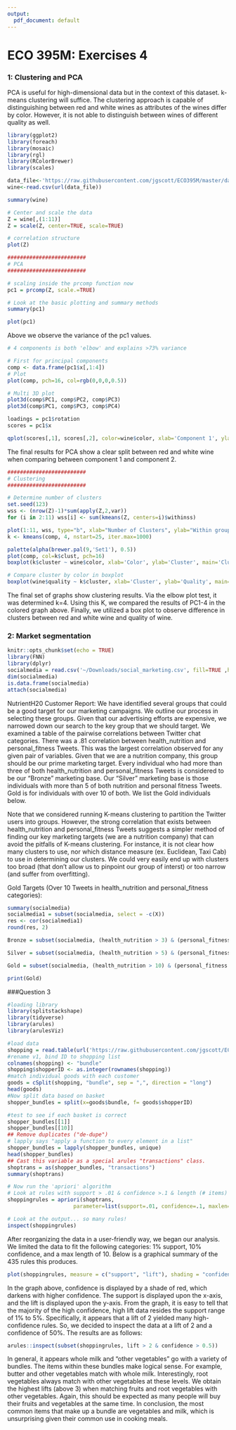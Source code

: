 ```yaml
---
output:
  pdf_document: default
---
```


# ECO 395M: Exercises 4


### 1: Clustering and PCA

PCA is useful for high-dimensional data but in the context of this dataset. k-means clustering will suffice. The clustering approach is capable of distinguishing between red and white wines as attributes of the wines differ by color. However, it is not able to distinguish between wines of different quality as well.


```r
library(ggplot2)
library(foreach)
library(mosaic)
library(rgl)
library(RColorBrewer)
library(scales)

data_file<-'https://raw.githubusercontent.com/jgscott/ECO395M/master/data/wine.csv'
wine<-read.csv(url(data_file))

summary(wine)

# Center and scale the data
Z = wine[,(1:11)]
Z = scale(Z, center=TRUE, scale=TRUE)

# correlation structure
plot(Z)

#########################
# PCA
#########################

# scaling inside the prcomp function now
pc1 = prcomp(Z, scale.=TRUE)

# Look at the basic plotting and summary methods
summary(pc1)
```

```r
plot(pc1)
```
Above we observe the variance of the pc1 values.
```r
# 4 components is both 'elbow' and explains >73% variance

# First for principal components
comp <- data.frame(pc1$x[,1:4])
# Plot
plot(comp, pch=16, col=rgb(0,0,0,0.5))

# Multi 3D plot
plot3d(comp$PC1, comp$PC2, comp$PC3)
plot3d(comp$PC1, comp$PC3, comp$PC4)

loadings = pc1$rotation
scores = pc1$x
```

```r
qplot(scores[,1], scores[,2], color=wine$color, xlab='Component 1', ylab='Component 2')
```
The final results for PCA show a clear split between red and white wine when comparing between component 1 and component 2.
```r
#########################
# Clustering
#########################

# Determine number of clusters
set.seed(123)
wss <- (nrow(Z)-1)*sum(apply(Z,2,var))
for (i in 2:11) wss[i] <- sum(kmeans(Z, centers=i)$withinss)
```

```r
plot(1:11, wss, type="b", xlab="Number of Clusters", ylab="Within groups sum of squares")
k <- kmeans(comp, 4, nstart=25, iter.max=1000)

palette(alpha(brewer.pal(9,'Set1'), 0.5))
plot(comp, col=k$clust, pch=16)
boxplot(k$cluster ~ wine$color, xlab='Color', ylab='Cluster', main='Cluster by Wine Color')

# Compare cluster by color in boxplot
boxplot(wine$quality ~ k$cluster, xlab='Cluster', ylab='Quality', main='Wine Quality by Cluster')

```

The final set of graphs show clustering results.  Via the elbow plot test, it was determined k=4.  Using this K, we compared the results of PC1-4 in the colored graph above.  Finally, we utilized a box plot to observe difference in clusters between red and white wine and quality of wine.

### 2: Market segmentation
```r
knitr::opts_chunk$set(echo = TRUE)
library(FNN)
library(dplyr)
socialmedia = read.csv('~/Downloads/social_marketing.csv', fill=TRUE ,header = TRUE, stringsAsFactors = FALSE)
dim(socialmedia)
is.data.frame(socialmedia)
attach(socialmedia)
```

NutrientH20 Customer Report:  We have identified several groups that could be a good target for our marketing campaigns.  We outline our process in selecting these groups.  Given that our advertising efforts are expensive, we narrowed down our search to the key group that we should target.  We examined a table of the pairwise correlations between Twitter chat categories.  There was a .81 correlation between health_nutrition and personal_fitness Tweets.  This was the largest correlation observed for any given pair of variables.  Given that we are a nutrition company, this group should be our prime marketing target.  Every individual who had more than three of both health_nutrition and personal_fitness Tweets is considered to be our "Bronze" marketing base.  Our "Silver" marketing base is those individuals with more than 5 of both nutrition and personal fitness Tweets.  Gold is for individuals with over 10 of both.  We list the Gold individuals below.

Note that we considered running K-means clustering to partition the Twitter users into groups.  However, the strong correlation that exists between health_nutrition and personal_fitness Tweets suggests a simpler method of finding our key marketing targets (we are a nutrition company) that can avoid the pitfalls of K-means clustering.  For instance, it is not clear how many clusters to use, nor which distance measure (ex. Euclidean, Taxi Cab) to use in determining our clusters.  We could very easily end up with clusters too broad (that don't allow us to pinpoint our group of interst) or too narrow (and suffer from overfitting).

Gold Targets (Over 10 Tweets in health_nutrition and personal_fitness categories):


```r
summary(socialmedia)
socialmedia1 = subset(socialmedia, select = -c(X))
res <- cor(socialmedia1)
round(res, 2)

Bronze = subset(socialmedia, (health_nutrition > 3) & (personal_fitness > 3), select = c("X"))

Silver = subset(socialmedia, (health_nutrition > 5) & (personal_fitness > 5), select = c("X"))

Gold = subset(socialmedia, (health_nutrition > 10) & (personal_fitness > 10), select = c("X"))

```

```r
print(Gold)
```

###Question 3

```r
#loading library
library(splitstackshape)
library(tidyverse)
library(arules)
library(arulesViz)

#load data
shopping = read.table(url('https://raw.githubusercontent.com/jgscott/ECO395M/master/data/groceries.txt'),sep ="\t",fill=TRUE ,header = FALSE, stringsAsFactors = FALSE)
#rename v1, bind ID to shopping list
colnames(shopping) <- "bundle"
shopping$shopperID <- as.integer(rownames(shopping))
#match individual goods with each customer
goods = cSplit(shopping, "bundle", sep = ",", direction = "long")
head(goods)
#Now split data based on basket
shopper_bundles = split(x=goods$bundle, f= goods$shopperID)

#test to see if each basket is correct
shopper_bundles[[1]]
shopper_bundles[[10]]
## Remove duplicates ("de-dupe")
# lapply says "apply a function to every element in a list"
shopper_bundles = lapply(shopper_bundles, unique)
head(shopper_bundles)
## Cast this variable as a special arules "transactions" class.
shoptrans = as(shopper_bundles, "transactions")
summary(shoptrans)

# Now run the 'apriori' algorithm
# Look at rules with support > .01 & confidence >.1 & length (# items) <= 10
shoppingrules = apriori(shoptrans, 
                     parameter=list(support=.01, confidence=.1, maxlen=10))

# Look at the output... so many rules!
inspect(shoppingrules)
```
After reorganizing the data in a user-friendly way, we began our analysis.  We limited the data to fit the following categories: 1% support, 10% confidence, and a max length of 10.  Below is a graphical summary of the 435 rules this produces.
```r
plot(shoppingrules, measure = c("support", "lift"), shading = "confidence")
```
In the graph above, confidence is displayed by a shade of red, which darkens with higher confidence.  The support is displayed upon the x-axis, and the lift is displayed upon the y-axis.  From the graph, it is easy to tell that the majority of the high confidence, high lift data resides the support range of 1% to 5%.  Specifically, it appears that a lift of 2 yielded many high-confidence rules.  So, we decided to inspect the data at a lift of 2 and a confidence of 50%.  The results are as follows:
```r
arules::inspect(subset(shoppingrules, lift > 2 & confidence > 0.5))
```

In general, it appears whole milk and "other vegetables" go with a variety of bundles.  The items within these bundles make logical sense.  For example, butter and other vegetables match with whole milk.  Interestingly, root vegetables always match with other vegetables at these levels.  We obtain the highest lifts (above 3) when matching fruits and root vegetables with other vegetables.  Again, this should be expected as many people will buy their fruits and vegetables at the same time.  In conclusion, the most common items that make up a bundle are vegetables and milk, which is unsurprising given their common use in cooking meals.